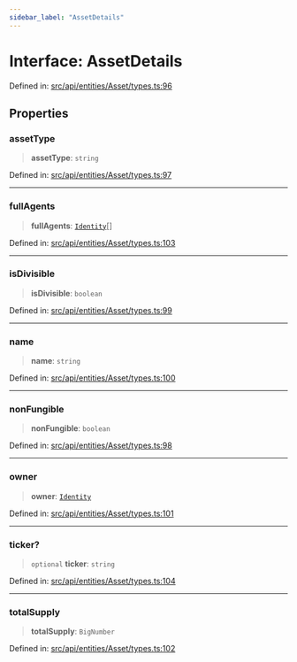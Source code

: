 ```yaml
---
sidebar_label: "AssetDetails"
---
```


# Interface: AssetDetails

Defined in: [src/api/entities/Asset/types.ts:96](https://github.com/PolymeshAssociation/polymesh-sdk/blob/bee6a2fe7a8ce5db42a6982e793782182cde2153/src/api/entities/Asset/types.ts#L96)

## Properties

### assetType

> **assetType**: `string`

Defined in: [src/api/entities/Asset/types.ts:97](https://github.com/PolymeshAssociation/polymesh-sdk/blob/bee6a2fe7a8ce5db42a6982e793782182cde2153/src/api/entities/Asset/types.ts#L97)

***

### fullAgents

> **fullAgents**: [`Identity`](../../../Identity/classes/Identity.mdx)[]

Defined in: [src/api/entities/Asset/types.ts:103](https://github.com/PolymeshAssociation/polymesh-sdk/blob/bee6a2fe7a8ce5db42a6982e793782182cde2153/src/api/entities/Asset/types.ts#L103)

***

### isDivisible

> **isDivisible**: `boolean`

Defined in: [src/api/entities/Asset/types.ts:99](https://github.com/PolymeshAssociation/polymesh-sdk/blob/bee6a2fe7a8ce5db42a6982e793782182cde2153/src/api/entities/Asset/types.ts#L99)

***

### name

> **name**: `string`

Defined in: [src/api/entities/Asset/types.ts:100](https://github.com/PolymeshAssociation/polymesh-sdk/blob/bee6a2fe7a8ce5db42a6982e793782182cde2153/src/api/entities/Asset/types.ts#L100)

***

### nonFungible

> **nonFungible**: `boolean`

Defined in: [src/api/entities/Asset/types.ts:98](https://github.com/PolymeshAssociation/polymesh-sdk/blob/bee6a2fe7a8ce5db42a6982e793782182cde2153/src/api/entities/Asset/types.ts#L98)

***

### owner

> **owner**: [`Identity`](../../../Identity/classes/Identity.mdx)

Defined in: [src/api/entities/Asset/types.ts:101](https://github.com/PolymeshAssociation/polymesh-sdk/blob/bee6a2fe7a8ce5db42a6982e793782182cde2153/src/api/entities/Asset/types.ts#L101)

***

### ticker?

> `optional` **ticker**: `string`

Defined in: [src/api/entities/Asset/types.ts:104](https://github.com/PolymeshAssociation/polymesh-sdk/blob/bee6a2fe7a8ce5db42a6982e793782182cde2153/src/api/entities/Asset/types.ts#L104)

***

### totalSupply

> **totalSupply**: `BigNumber`

Defined in: [src/api/entities/Asset/types.ts:102](https://github.com/PolymeshAssociation/polymesh-sdk/blob/bee6a2fe7a8ce5db42a6982e793782182cde2153/src/api/entities/Asset/types.ts#L102)

